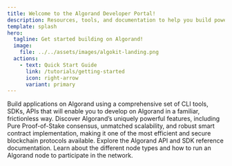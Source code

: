 ```yaml
---
title: Welcome to the Algorand Developer Portal!
description: Resources, tools, and documentation to help you build powerful applications on Algorand.
template: splash
hero:
  tagline: Get started building on Algorand!
  image:
    file: ../../assets/images/algokit-landing.png
  actions:
    - text: Quick Start Guide
      link: /tutorials/getting-started
      icon: right-arrow
      variant: primary
---
```



<LinkInfoCardGrid stagger>
  <LinkInfoCard title='Build' icon='build-icon' href='/build/overview'>
    Build applications on Algorand using a comprehensive set of CLI tools, SDKs,
    APIs that will enable you to develop on Algorand in a familiar, frictionless
    way.
  </LinkInfoCard>
  <LinkInfoCard title='Protocol' icon='protocol-icon' href='/protocol/overview'>
    Discover Algorand’s uniquely powerful features, including Pure
    Proof-of-Stake consensus, unmatched scalability, and robust smart contract
    implementation, making it one of the most efficient and secure blockchain
    protocols available.
  </LinkInfoCard>
  <LinkInfoCard title='Reference' icon='reference-icon' href='/reference/'>
    Explore the Algorand API and SDK reference documentation.
  </LinkInfoCard>
  <LinkInfoCard title='Running a node' icon='node-icon' href='/nodes/overview/'>
    Learn about the different node types and how to run an Algorand node to
    participate in the network.
  </LinkInfoCard>
</LinkInfoCardGrid>

